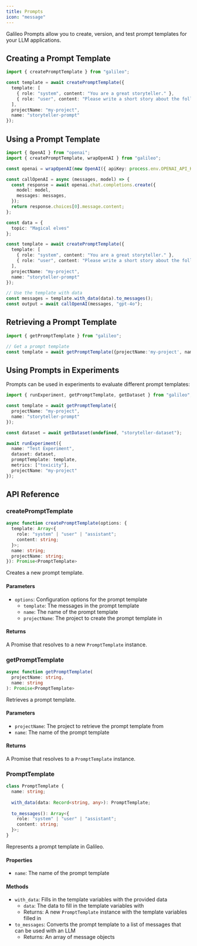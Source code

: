 ```yaml
---
title: Prompts
icon: "message"
---
```


Galileo Prompts allow you to create, version, and test prompt templates for your LLM applications.

## Creating a Prompt Template

```typescript
import { createPromptTemplate } from "galileo";

const template = await createPromptTemplate({
  template: [
    { role: "system", content: "You are a great storyteller." },
    { role: "user", content: "Please write a short story about the following topic: {topic}" }
  ],
  projectName: "my-project",
  name: "storyteller-prompt"
});
```

## Using a Prompt Template

```typescript
import { OpenAI } from "openai";
import { createPromptTemplate, wrapOpenAI } from "galileo";

const openai = wrapOpenAI(new OpenAI({ apiKey: process.env.OPENAI_API_KEY }));

const callOpenAI = async (messages, model) => {
  const response = await openai.chat.completions.create({
    model: model,
    messages: messages,
  });
  return response.choices[0].message.content;
};

const data = {
  topic: "Magical elves"
};

const template = await createPromptTemplate({
  template: [
    { role: "system", content: "You are a great storyteller." },
    { role: "user", content: "Please write a short story about the following topic: {topic}" }
  ],
  projectName: "my-project",
  name: "storyteller-prompt"
});

// Use the template with data
const messages = template.with_data(data).to_messages();
const output = await callOpenAI(messages, "gpt-4o");
```

## Retrieving a Prompt Template

```typescript
import { getPromptTemplate } from "galileo";

// Get a prompt template
const template = await getPromptTemplate({projectName:'my-project', name:'Hello name prompt'});

```

## Using Prompts in Experiments

Prompts can be used in experiments to evaluate different prompt templates:

```typescript
import { runExperiment, getPromptTemplate, getDataset } from "galileo";

const template = await getPromptTemplate({
  projectName: "my-project",
  name: "storyteller-prompt"
});

const dataset = await getDataset(undefined, "storyteller-dataset");

await runExperiment({
  name: "Test Experiment",
  dataset: dataset,
  promptTemplate: template,
  metrics: ["toxicity"],
  projectName: "my-project"
});
```

## API Reference

### createPromptTemplate

```typescript
async function createPromptTemplate(options: {
  template: Array<{
    role: "system" | "user" | "assistant";
    content: string;
  }>;
  name: string;
  projectName: string;
}): Promise<PromptTemplate>
```

Creates a new prompt template.

#### Parameters

- `options`: Configuration options for the prompt template
  - `template`: The messages in the prompt template
  - `name`: The name of the prompt template
  - `projectName`: The project to create the prompt template in

#### Returns

A Promise that resolves to a new `PromptTemplate` instance.

### getPromptTemplate

```typescript
async function getPromptTemplate(
  projectName: string,
  name: string
): Promise<PromptTemplate>
```

Retrieves a prompt template.

#### Parameters

- `projectName`: The project to retrieve the prompt template from
- `name`: The name of the prompt template

#### Returns

A Promise that resolves to a `PromptTemplate` instance.

### PromptTemplate

```typescript
class PromptTemplate {
  name: string;
  
  with_data(data: Record<string, any>): PromptTemplate;
  
  to_messages(): Array<{
    role: "system" | "user" | "assistant";
    content: string;
  }>;
}
```

Represents a prompt template in Galileo.

#### Properties

- `name`: The name of the prompt template

#### Methods

- `with_data`: Fills in the template variables with the provided data
  - `data`: The data to fill in the template variables with
  - Returns: A new `PromptTemplate` instance with the template variables filled in
- `to_messages`: Converts the prompt template to a list of messages that can be used with an LLM
  - Returns: An array of message objects 